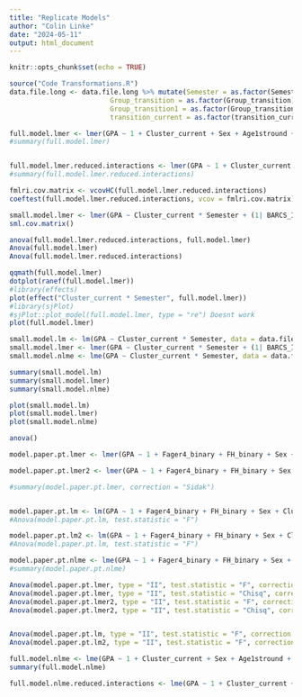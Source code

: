 ```yaml
---
title: "Replicate Models"
author: "Colin Linke"
date: "2024-05-11"
output: html_document
---
```


```r
knitr::opts_chunk$set(echo = TRUE)
```

```r
source("Code Transformations.R")
data.file.long <- data.file.long %>% mutate(Semester = as.factor(Semester),
                         Group_transition = as.factor(Group_transition),
                         Group_transition1 = as.factor(Group_transition1),
                         transition_current = as.factor(transition_current))
```



```r

full.model.lmer <- lmer(GPA ~ 1 + Cluster_current + Sex + Age1stround + SATMath + SATVerbal + SATWriting + Fager4_binary + FH_binary + STAI_SELF_Total + BDI_SELF_Total + Parental_SES + Sex*Cluster_current + Semester*Cluster_current + Sex*Semester + Semester + (1 | BARCS_ID), data = data.file.long, na.action = na.exclude) 
#summary(full.model.lmer)


full.model.lmer.reduced.interactions <- lmer(GPA ~ 1 + Cluster_current + Sex + Age1stround + SATMath + SATVerbal + SATWriting + Fager4_binary + FH_binary + STAI_SELF_Total + BDI_SELF_Total + Parental_SES  + Semester*Cluster_current + Semester + (1 | BARCS_ID),data = data.file.long, na.action = na.exclude)
#summary(full.model.lmer.reduced.interactions)

fmlri.cov.matrix <- vcovHC(full.model.lmer.reduced.interactions)
coeftest(full.model.lmer.reduced.interactions, vcov = fmlri.cov.matrix)

small.model.lmer <- lmer(GPA ~ Cluster_current * Semester + (1| BARCS_ID), data = data.file.long, REML = FALSE)
sml.cov.matrix()

```


```r
anova(full.model.lmer.reduced.interactions, full.model.lmer)
Anova(full.model.lmer)
Anova(full.model.lmer.reduced.interactions)

qqmath(full.model.lmer)
dotplot(ranef(full.model.lmer))
#library(effects)
plot(effect("Cluster_current * Semester", full.model.lmer))
#library(sjPlot)
#sjPlot::plot_model(full.model.lmer, type = "re") Doesnt work 
plot(full.model.lmer)

```


```r
small.model.lm <- lm(GPA ~ Cluster_current * Semester, data = data.file.long, na.action = na.omit)
small.model.lmer <- lmer(GPA ~ Cluster_current * Semester + (1| BARCS_ID), data = data.file.long, REML = FALSE)
small.model.nlme <- lme(GPA ~ Cluster_current * Semester, data = data.file.long, na.action = na.omit, random = ~ 1 | BARCS_ID)

summary(small.model.lm)
summary(small.model.lmer)
summary(small.model.nlme)

plot(small.model.lm)
plot(small.model.lmer)
plot(small.model.nlme)

```
```r
anova()
```


```r
 
model.paper.pt.lmer <- lmer(GPA ~ 1 + Fager4_binary + FH_binary + Sex + Cluster_SEM1 + Semester + Age1stround + SATMath + SATVerbal + SATWriting + STAI_SELF_Total + BDI_SELF_Total + Parental_SES + Cluster_SEM1 * Semester + Group_transition1 * Semester + (1 | BARCS_ID), data = data.file.long)

model.paper.pt.lmer2 <- lmer(GPA ~ 1 + Fager4_binary + FH_binary + Sex + Cluster_SEM1 + as.numeric(Semester) + Age1stround + SATMath + SATVerbal + SATWriting + STAI_SELF_Total + BDI_SELF_Total + Parental_SES + Cluster_SEM1 * as.numeric(Semester) + Group_transition1 * as.numeric(Semester) + (1 | BARCS_ID), data = data.file.long)

#summary(model.paper.pt.lmer, correction = "Sidak")


model.paper.pt.lm <- lm(GPA ~ 1 + Fager4_binary + FH_binary + Sex + Cluster_SEM1 + as.numeric(Semester) + Age1stround + SATMath + SATVerbal + SATWriting + STAI_SELF_Total + BDI_SELF_Total + Parental_SES + Cluster_SEM1 * as.numeric(Semester) + Group_transition1 * as.numeric(Semester), data = data.file.long)
#Anova(model.paper.pt.lm, test.statistic = "F")

model.paper.pt.lm2 <- lm(GPA ~ 1 + Fager4_binary + FH_binary + Sex + Cluster_SEM1 + as.numeric(Semester) + Age1stround + SATMath + SATVerbal + SATWriting + STAI_SELF_Total + BDI_SELF_Total + Parental_SES + Cluster_SEM1 * as.numeric(Semester) + Group_transition1 * as.numeric(Semester), data = data.file.long)
#Anova(model.paper.pt.lm, test.statistic = "F")

model.paper.pt.nlme <- lme(GPA ~ 1 + Fager4_binary + FH_binary + Sex + Cluster_current + Cluster_SEM1 + Semester + Age1stround + SATMath + SATVerbal + SATWriting + STAI_SELF_Total + BDI_SELF_Total + Parental_SES + Cluster_SEM1 * Semester + Group_transition1 * Semester, random = ~ 1 | BARCS_ID, na.action = na.omit, data = data.file.long)
#summary(model.paper.pt.nlme)

```




```r
Anova(model.paper.pt.lmer, type = "II", test.statistic = "F", correction = "Sidak")
Anova(model.paper.pt.lmer, type = "II", test.statistic = "Chisq", correction = "Sidak")
Anova(model.paper.pt.lmer2, type = "II", test.statistic = "F", correction = "Sidak")
Anova(model.paper.pt.lmer2, type = "II", test.statistic = "Chisq", correction = "Sidak")


Anova(model.paper.pt.lm, type = "II", test.statistic = "F", correction = "Sidak")
Anova(model.paper.pt.lm2, type = "II", test.statistic = "F", correction = "Sidak")


```


```r
full.model.nlme <- lme(GPA ~ 1 + Cluster_current + Sex + Age1stround + SATMath + SATVerbal + SATWriting + Fager4_binary + FH_binary + STAI_SELF_Total + BDI_SELF_Total + Parental_SES + Sex*Cluster_current + Semester*Cluster_current + Sex*Semester + Semester, data = data.file.long, random = ~ 1 | BARCS_ID, na.action = na.omit )
summary(full.model.nlme)

full.model.nlme.reduced.interactions <- lme(GPA ~ 1 + Cluster_current + Sex + Age1stround + SATMath + SATVerbal + SATWriting + Fager4_binary + FH_binary + STAI_SELF_Total + BDI_SELF_Total + Parental_SES + Semester*Cluster_current + Semester, data = data.file.long, random = ~ 1 | BARCS_ID, na.action = na.omit )
```
